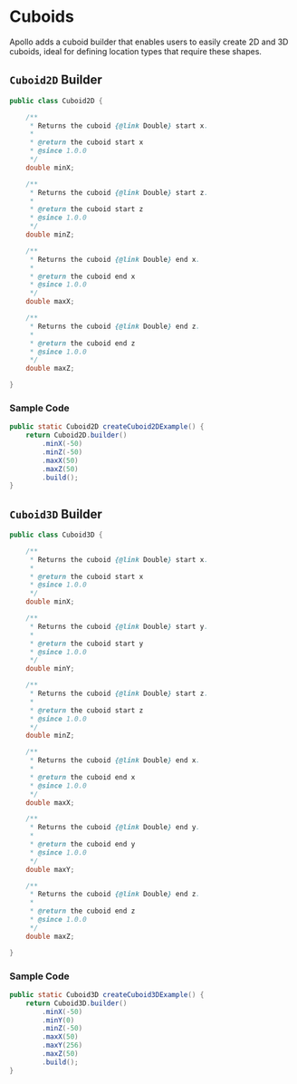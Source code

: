 # Cuboids

Apollo adds a cuboid builder that enables users to easily create 2D and 3D cuboids, ideal for defining location types that require these shapes.

## `Cuboid2D` Builder

```java
public class Cuboid2D {

    /**
     * Returns the cuboid {@link Double} start x.
     *
     * @return the cuboid start x
     * @since 1.0.0
     */
    double minX;

    /**
     * Returns the cuboid {@link Double} start z.
     *
     * @return the cuboid start z
     * @since 1.0.0
     */
    double minZ;

    /**
     * Returns the cuboid {@link Double} end x.
     *
     * @return the cuboid end x
     * @since 1.0.0
     */
    double maxX;

    /**
     * Returns the cuboid {@link Double} end z.
     *
     * @return the cuboid end z
     * @since 1.0.0
     */
    double maxZ;

}
```

### Sample Code

```java
public static Cuboid2D createCuboid2DExample() {
    return Cuboid2D.builder()
        .minX(-50)
        .minZ(-50)
        .maxX(50)
        .maxZ(50)
        .build();
}
```

## `Cuboid3D` Builder

```java
public class Cuboid3D {

    /**
     * Returns the cuboid {@link Double} start x.
     *
     * @return the cuboid start x
     * @since 1.0.0
     */
    double minX;

    /**
     * Returns the cuboid {@link Double} start y.
     *
     * @return the cuboid start y
     * @since 1.0.0
     */
    double minY;

    /**
     * Returns the cuboid {@link Double} start z.
     *
     * @return the cuboid start z
     * @since 1.0.0
     */
    double minZ;

    /**
     * Returns the cuboid {@link Double} end x.
     *
     * @return the cuboid end x
     * @since 1.0.0
     */
    double maxX;

    /**
     * Returns the cuboid {@link Double} end y.
     *
     * @return the cuboid end y
     * @since 1.0.0
     */
    double maxY;

    /**
     * Returns the cuboid {@link Double} end z.
     *
     * @return the cuboid end z
     * @since 1.0.0
     */
    double maxZ;

}
```

### Sample Code

```java
public static Cuboid3D createCuboid3DExample() {
    return Cuboid3D.builder()
        .minX(-50)
        .minY(0)
        .minZ(-50)
        .maxX(50)
        .maxY(256)
        .maxZ(50)
        .build();
}
```
